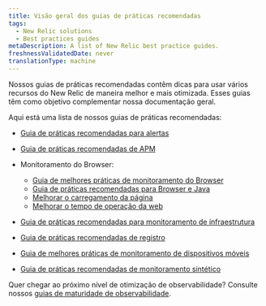 ```yaml
---
title: Visão geral dos guias de práticas recomendadas
tags:
  - New Relic solutions
  - Best practices guides
metaDescription: A list of New Relic best practice guides.
freshnessValidatedDate: never
translationType: machine
---
```


Nossos guias de práticas recomendadas contêm dicas para usar vários recursos do New Relic de maneira melhor e mais otimizada. Esses guias têm como objetivo complementar nossa documentação geral.

Aqui está uma lista de nossos guias de práticas recomendadas:

* [Guia de práticas recomendadas para alertas](/docs/new-relic-solutions/best-practices-guides/alerts-applied-intelligence/alerts-best-practices)

* [Guia de práticas recomendadas de APM](/docs/new-relic-solutions/best-practices-guides/full-stack-observability/apm-best-practices-guide)

* Monitoramento do Browser:

  * [Guia de melhores práticas de monitoramento do Browser](/docs/new-relic-solutions/best-practices-guides/full-stack-observability/browser-monitoring-best-practices-guide)
  * [Guia de práticas recomendadas para Browser e Java](/docs/new-relic-solutions/best-practices-guides/full-stack-observability/browser-monitoring-best-practices-java)
  * [Melhorar o carregamento da página](/docs/new-relic-solutions/best-practices-guides/cx-improve-page-load)
  * [Melhorar o tempo de operação da web](/docs/new-relic-solutions/best-practices-guides/cx-improve-web-uptime)

* [Guia de práticas recomendadas para monitoramento de infraestrutura](/docs/new-relic-solutions/best-practices-guides/full-stack-observability/infrastructure-monitoring-best-practices-guide)

* [Guia de práticas recomendadas de registro](/docs/logs/get-started/logging-best-practices)

* [Guia de melhores práticas de monitoramento de dispositivos móveis](/docs/new-relic-solutions/best-practices-guides/full-stack-observability/mobile-monitoring-best-practices-guide)

* [Guia de práticas recomendadas de monitoramento sintético](/docs/new-relic-solutions/best-practices-guides/full-stack-observability/synthetic-monitoring-best-practices-guide)

Quer chegar ao próximo nível de otimização de observabilidade? Consulte nossos [guias de maturidade de observabilidade](/docs/new-relic-solutions/observability-maturity/introduction).
